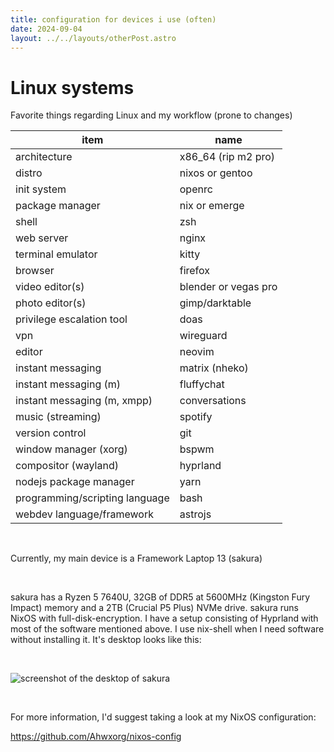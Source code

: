 ```yaml
---
title: configuration for devices i use (often)
date: 2024-09-04
layout: ../../layouts/otherPost.astro
---
```


# Linux systems

Favorite things regarding Linux and my workflow (prone to changes)

| item                           | name                  |
| ------------------------------ | --------------------- |
| architecture                   | x86_64 (rip m2 pro)   |
| distro                         | nixos or gentoo       |
| init system                    | openrc                |
| package manager                | nix or emerge         |
| shell                          | zsh                   |
| web server                     | nginx                 |
| terminal emulator              | kitty                 |
| browser                        | firefox               |
| video editor(s)                | blender or vegas pro  |
| photo editor(s)                | gimp/darktable        |
| privilege escalation tool      | doas                  |
| vpn                            | wireguard             |
| editor                         | neovim                |
| instant messaging              | matrix (nheko)        |
| instant messaging (m)          | fluffychat            |
| instant messaging (m, xmpp)    | conversations         |
| music (streaming)              | spotify               |
| version control                | git                   |
| window manager (xorg)          | bspwm                 |
| compositor (wayland)           | hyprland              |
| nodejs package manager         | yarn                  |
| programming/scripting language | bash                  |
| webdev language/framework      | astrojs               |

<br/>

Currently, my main device is a Framework Laptop 13 (sakura)

<br/>

sakura has a Ryzen 5 7640U, 32GB of DDR5 at 5600MHz (Kingston Fury Impact) memory and a 2TB (Crucial P5 Plus) NVMe drive. sakura runs NixOS with full-disk-encryption. I have a setup consisting of Hyprland with most of the software mentioned above. I use nix-shell when I need software without installing it. It's desktop looks like this:

<br/>

![screenshot of the desktop of sakura](/assets/img/screenshot-sakura.png)

<br/>

For more information, I'd suggest taking a look at my NixOS configuration:

https://github.com/Ahwxorg/nixos-config
